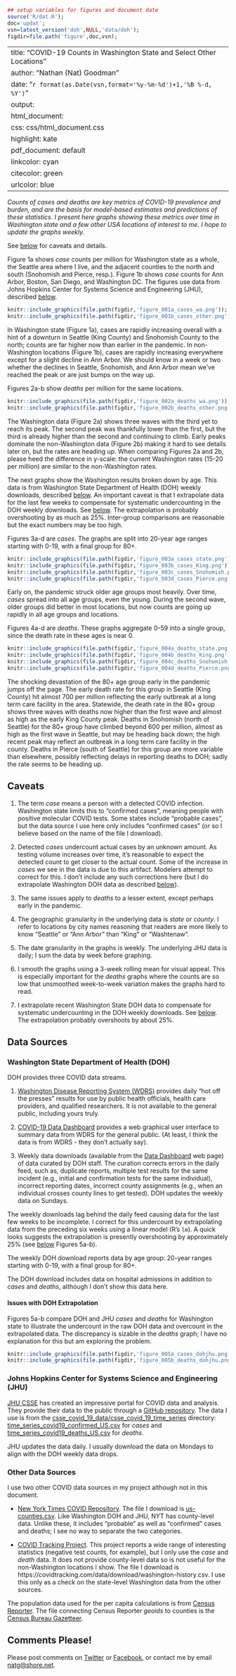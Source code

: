 ```r
## setup variables for figures and document date
source('R/dat.R');
doc='updat';
vsn=latest_version('doh',NULL,'data/doh');
figdir=file.path('figure',doc,vsn);
```
---
title: "COVID-19 Counts in Washington State and Select Other Locations"
author: "Nathan (Nat) Goodman"
date: "`r format(as.Date(vsn,format='%y-%m-%d')+1,'%B %-d, %Y')`"
output:
  html_document:
    css: css/html_document.css
    highlight: kate
  pdf_document: default
linkcolor: cyan
citecolor: green
urlcolor: blue
---

*Counts of cases and deaths are key metrics of COVID-19 prevalence and burden, and are the basis for model-based estimates and predictions of these statistics. I present here graphs showing these metrics over time in Washington state and a few other USA locations of interest to me. I hope to update the graphs weekly.*

See [below](#caveats) for caveats and details. 

Figure 1a shows *case* counts per million for Washington state as a whole, the Seattle area where I live, and the adjacent counties to the north and south (Snohomish and Pierce, resp.). Figure 1b shows *case* counts for Ann Arbor, Boston, San Diego, and Washington DC. The figures use data from Johns Hopkins Center for Systems Science and Engineering (JHU), described [below](#jhu).

```r
knitr::include_graphics(file.path(figdir,'figure_001a_cases_wa.png'));
knitr::include_graphics(file.path(figdir,'figure_001b_cases_other.png'));
```

In Washington state (Figure 1a), cases are rapidly increasing overall with a hint of a downturn in Seattle (King County) and Snohomish County to the north; counts are far higher now than earlier in the pandemic. In non-Washington locations (Figure 1b), cases are rapidly increasing everywhere except for a slight decline in Ann Arbor. We should know in a week or two whether the declines in Seattle, Snohomish, and Ann Arbor mean we've reached the peak or are just bumps on the way up.

Figures 2a-b show *deaths* per million for the same locations.

```r
knitr::include_graphics(file.path(figdir,'figure_002a_deaths_wa.png'));
knitr::include_graphics(file.path(figdir,'figure_002b_deaths_other.png'));
```

The Washington data (Figure 2a) shows three waves with the third yet to reach its peak. The second peak was thankfully lower than the first, but the third is already higher than the second and continuing to climb. Early peaks dominate the non-Washington data (Figure 2b) making it hard to see details later on, but the rates are heading up. When comparing Figures 2a and 2b, please heed the difference in y-scale: the current Washington rates (15-20 per million) are similar to the non-Washington rates.

The next graphs show the Washington results broken down by age. This data is from Washington State Department of Health (DOH) weekly downloads, described [below](#doh). An important caveat is that I extrapolate data for the last few weeks to compensate for systematic undercounting in the DOH weekly downloads. See [below](#extra). The extrapolation is probably overshooting by as much as 25%. Inter-group comparisons are reasonable but the exact numbers may be too high. 

Figures 3a-d are *cases*. The graphs are split into 20-year age ranges starting with 0-19, with a final group for 80+.

```r
knitr::include_graphics(file.path(figdir,'figure_003a_cases_state.png'));
knitr::include_graphics(file.path(figdir,'figure_003b_cases_King.png'));
knitr::include_graphics(file.path(figdir,'figure_003c_cases_Snohomish.png'));
knitr::include_graphics(file.path(figdir,'figure_003d_cases_Pierce.png'));
```

Early on, the pandemic struck older age groups most heavily. Over time, *cases* spread into all age groups, even the young. During the second wave, older groups did better in most locations, but now counts are going up rapidly in all age groups and locations.

Figures 4a-d are *deaths*. These graphs aggregate 0-59 into a single group, since the death rate in these ages is near 0.

```r
knitr::include_graphics(file.path(figdir,'figure_004a_deaths_state.png'));
knitr::include_graphics(file.path(figdir,'figure_004b_deaths_King.png'));
knitr::include_graphics(file.path(figdir,'figure_004c_deaths_Snohomish.png'));
knitr::include_graphics(file.path(figdir,'figure_004d_deaths_Pierce.png'));
```

The shocking devastation of the 80+ age group early in the pandemic jumps off the page. The early death rate for this group in Seattle (King County) hit almost 700 per million reflecting the early outbreak at a long term care facility in the area. Statewide, the death rate in the 80+ group shows three waves with deaths now higher than the first wave and almost as high as the early King County peak. Deaths in Snohomish (north of Seattle) for the 80+ group have climbed beyond 600 per million, almost as high as the first wave in Seattle, but may be heading back down; the high recent peak may reflect an outbreak in a long term care facility in the county. Deaths in Pierce (south of Seattle) for this group are more variable than elsewhere, possibly reflecting delays in reporting deaths to DOH; sadly the rate seems to be heading up.

## Caveats {#caveats}

1. The term *case* means a person with a detected COVID infection. Washington state limits this to "confirmed cases", meaning people with positive molecular COVID tests. Some states include "probable cases", but the data source I use here only includes "confirmed cases" (or so I believe based on the name of the file I download).

2. Detected *cases* undercount actual cases by an unknown amount. As testing volume increases over time, it's reasonable to expect the detected count to get closer to the actual count. Some of the increase in *cases* we see in the data is due to this artifact. Modelers attempt to correct for this. I don't include any such corrections here (but I do extrapolate Washington DOH data as described [below](#doh)). 

3. The same issues apply to *deaths* to a lesser extent, except perhaps early in the pandemic.

4. The geographic granularity in the underlying data is *state* or *county*. I refer to locations by city names reasoning that readers are more likely to know "Seattle" or "Ann Arbor" than "King" or "Washtenaw".

5. The date granularity in the graphs is weekly. The underlying JHU data is daily; I sum the data by week before graphing.

6. I smooth the graphs using a 3-week rolling mean for visual appeal. This is especially important for the *deaths* graphs where the counts are so low that unsmoothed week-to-week variation makes the graphs hard to read.

7. I extrapolate recent Washington State DOH data to compensate for systematic undercounting in the DOH weekly downloads. See [below](#extra). The extrapolation probably overshoots by about 25%.

## Data Sources

### Washington State Department of Health (DOH) {#doh}

DOH provides three COVID data streams. 

1. [Washington Disease Reporting System (WDRS)](https://www.doh.wa.gov/ForPublicHealthandHealthcareProviders/PublicHealthSystemResourcesandServices/WDRS) provides daily "hot off the presses" results for use by public health officials, health care providers, and qualified researchers. It is not available to the general public, including yours truly.

2. [COVID-19 Data Dashboard](https://www.doh.wa.gov/Emergencies/COVID19/DataDashboard) provides a web graphical user interface to summary data from WDRS for the general public. (At least, I think the data is from WDRS - they don't actually say). 

3. Weekly data downloads (available from the [Data Dashboard](https://www.doh.wa.gov/Emergencies/COVID19/DataDashboard) web page) of data curated by DOH staff. The curation corrects errors in the daily feed, such as, duplicate reports, multiple test results for the same incident (e.g., initial and confirmation tests for the same individual), incorrect reporting dates, incorrect county assignments (e.g., when an individual crosses county lines to get tested). DOH updates the weekly data on Sundays.

The weekly downloads lag behind the daily feed causing data for the last few weeks to be incomplete. I correct for this undercount by extrapolating data from the preceding six weeks using a linear model (R's `lm`). A quick looks suggests the extrapolation is presently overshooting by approximately 25% (see [below](#extra) Figures 5a-b).

The weekly DOH download reports data by age group: 20-year ranges starting with 0-19, with a final group for 80+.

The DOH download includes data on hospital admissions in addition to *cases* and *deaths*, although I don't show this data here.

#### Issues with DOH Extrapolation {#extra}

Figures 5a-b compare DOH and JHU *cases* and *deaths* for Washington state to illustrate the undercount in the raw DOH data and overcount in the extrapolated data. The discrepancy is sizable in the *deaths* graph; I have no explanation for this but am exploring the problem.

```r
knitr::include_graphics(file.path(figdir,'figure_005a_cases_dohjhu.png'));
knitr::include_graphics(file.path(figdir,'figure_005b_deaths_dohjhu.png'));
```

### Johns Hopkins Center for Systems Science and Engineering (JHU) {#jhu}

[JHU CSSE](https://systems.jhu.edu) has created an impressive portal for COVID data and analysis. They provide their data to the public through a [GitHub repository](https://github.com/CSSEGISandData/COVID-19/). The data I use is from the [csse_covid_19_data/csse_covid_19_time_series](https://github.com/CSSEGISandData/COVID-19/tree/master/csse_covid_19_data/csse_covid_19_time_series) directory: [time_series_covid19_confirmed_US.csv](https://raw.githubusercontent.com/CSSEGISandData/COVID-19/master/csse_covid_19_data/csse_covid_19_time_series/time_series_covid19_confirmed_US.csv) for *cases* and [time_series_covid19_deaths_US.csv](https://raw.githubusercontent.com/CSSEGISandData/COVID-19/master/csse_covid_19_data/csse_covid_19_time_series/time_series_covid19_deaths_US.csv) for *deaths*.

JHU updates the data daily. I usually download the data on Mondays to align with the DOH weekly data drops.

### Other Data Sources {#other_sources}

I use two other COVID data sources in my project although not in this document.

- [New York Times COVID Repository](https://github.com/nytimes/covid-19-data). The file I download is [us-counties.csv](https://raw.githubusercontent.com/nytimes/covid-19-data/master/us-counties.csv). Like Washington DOH and JHU, NYT has county-level data. Unlike these, it includes "probable" as well as "confirmed" cases and deaths; I see no way to separate the two categories.

- [COVID Tracking Project](https://covidtracking.com). This project reports a wide range of interesting statistics (negative test counts, for example), but I only use the *case* and *death* data. It does not provide county-level data so is not useful for the non-Washington locations I show. The file I download is https://covidtracking.com/data/download/washington-history.csv. I use this only as a check on the state-level Washington data from the other sources.

The population data used for the per capita calculations is from [Census Reporter](https://censusreporter.org). The file connecting Census Reporter *geoids* to counties is the [Census Bureau Gazetteer](https://www.census.gov/geographies/reference-files/time-series/geo/gazetteer-files.html).

## Comments Please!

Please post comments on [Twitter](https://twitter.com/gnatgoodman) or [Facebook](https://www.facebook.com/nathan.goodman.3367), or contact me by email [natg@shore.net](mailto:natg@shore.net).
